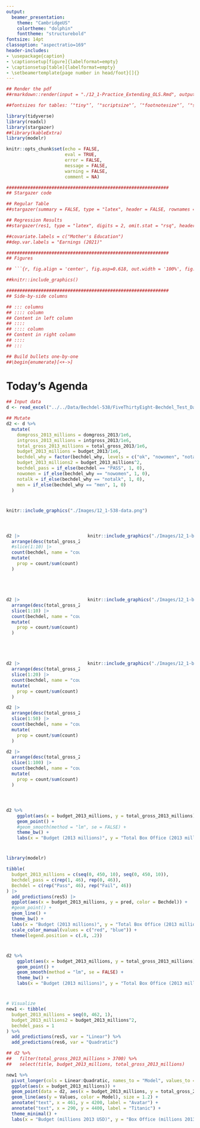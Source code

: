 ```yaml
---
output:
  beamer_presentation:
    theme: "CambridgeUS"
    colortheme: "dolphin"
    fonttheme: "structurebold"
fontsize: 14pt
classoption: "aspectratio=169"
header-includes:
- \usepackage{caption}
- \captionsetup[figure]{labelformat=empty}
- \captionsetup[table]{labelformat=empty}
- \setbeamertemplate{page number in head/foot}[]{}
---
```


```r
## Render the pdf
##rmarkdown::render(input = "./12_1-Practice_Extending_OLS.Rmd", output_file = "./12_1-Practice_Extending_OLS.pdf")

##fontsizes for tables: ‘"tiny"’, ‘"scriptsize"’, ‘"footnotesize"’, ‘"small"’, ‘"normalsize"’, ‘"large"’, ‘"Large"’, ‘"LARGE"’, ‘"huge"’, ‘"Huge"’

library(tidyverse)
library(readxl)
library(stargazer)
##library(kableExtra)
library(modelr)

knitr::opts_chunk$set(echo = FALSE,
                      eval = TRUE,
                      error = FALSE,
                      message = FALSE,
                      warning = FALSE,
                      comment = NA)

#############################################################
## Stargazer code

## Regular Table
##stargazer(summary = FALSE, type = "latex", header = FALSE, rownames = FALSE, float = FALSE)

## Regression Results
##stargazer(res1, type = "latex", digits = 2, omit.stat = "rsq", header = FALSE, font.size = "footnotesize", star.cutoffs = .05, notes = "*p < 0.05", notes.append = FALSE, dep.var.caption = "", float = FALSE)

##covariate.labels = c("Mother's Education")
##dep.var.labels = "Earnings (2021)"

#############################################################
## Figures

## ```{r, fig.align = 'center', fig.asp=0.618, out.width = '100%', fig.width = 7}

##knitr::include_graphics()

#############################################################
## Side-by-side columns

## ::: columns
## :::: column
## Content in left column
## ::::
## :::: column
## Content in right column
## ::::
## :::

## Build bullets one-by-one
##\begin{enumerate}[<+->]

```


# Today's Agenda
\begin{large}

Practice extending the OLS Regression

\begin{enumerate}

\item Dummy predictors
\item Categorical predictors
\item Transforming the variables
\item Transforming the model

\end{enumerate}

\end{large}

\vspace{.25in}

\begin{center}
Justin Leinaweaver (Spring 2022)
\end{center}

```r
## Input data
d <- read_excel("../../Data/Bechdel-538/FiveThirtyEight-Bechdel_Test_Data.xlsx", na = "NA")

## Mutate
d2 <- d %>%
  mutate(
    domgross_2013_millions = domgross_2013/1e6,
    intgross_2013_millions = intgross_2013/1e6,
    total_gross_2013_millions = total_gross_2013/1e6,
    budget_2013_millions = budget_2013/1e6,
    bechdel_why = factor(bechdel_why, levels = c("ok", "nowomen", "notalk", "men")),
    budget_2013_millions2 = budget_2013_millions^2,
    bechdel_pass = if_else(bechdel == "PASS", 1, 0),
    nowomen = if_else(bechdel_why == "nowomen", 1, 0),
    notalk = if_else(bechdel_why == "notalk", 1, 0),
    men = if_else(bechdel_why == "men", 1, 0)
  )
```


# 
\begin{center}
\textbf{Hickey, W. (2014, Apr 1). The Dollar-And-Cents Case Against Hollywood’s Exclusion of Women. FiveThirtyEight.}
\end{center}

```r
knitr::include_graphics("./Images/12_1-538-data.png")
```


# 
\begin{columns}
\begin{column}{.6\textwidth}
\vspace{.5in}
\begin{Large}
\begin{center}
\textbf{The Bechdel Test: Sexism at the Movies}
\end{center}
\end{Large}

\end{column}

\begin{column}{.4\textwidth}
```r
knitr::include_graphics("./Images/12_1-bechdel.jpg")
```
\end{column}
\end{columns}


# 
::: columns
:::: column
\begin{Large}
\begin{center}
\textbf{The Bechdel Test: Sexism at the Movies}

\vspace{.75in}

What proportion of movies in this dataset pass the Bechdel test?

\end{center}
\end{Large}

```r
d2 |>
  arrange(desc(total_gross_2013)) |>
  #slice(1:10) |>
  count(bechdel, name = "count") |>
  mutate(
    prop = count/sum(count)
  )
```

::::
:::: column
```r
knitr::include_graphics("./Images/12_1-bechdel.jpg")
```
::::
:::



# 
::: columns
:::: column
\begin{Large}
\begin{center}
\textbf{The Bechdel Test: Sexism at the Movies}

\vspace{.75in}

What proportion of the top 10 movies pass the Bechdel test?

\end{center}
\end{Large}

```r
d2 |>
  arrange(desc(total_gross_2013)) |>
  slice(1:10) |>
  count(bechdel, name = "count") |>
  mutate(
    prop = count/sum(count)
  )
```

::::
:::: column
```r
knitr::include_graphics("./Images/12_1-bechdel.jpg")
```
::::
:::



# 
::: columns
:::: column
\begin{Large}
\begin{center}
\textbf{The Bechdel Test: Sexism at the Movies}

\vspace{.75in}

Any better in the top 20? 50? Or 100?

\end{center}
\end{Large}

```r
d2 |>
  arrange(desc(total_gross_2013)) |>
  slice(1:20) |>
  count(bechdel, name = "count") |>
  mutate(
    prop = count/sum(count)
  )

d2 |>
  arrange(desc(total_gross_2013)) |>
  slice(1:50) |>
  count(bechdel, name = "count") |>
  mutate(
    prop = count/sum(count)
  )

d2 |>
  arrange(desc(total_gross_2013)) |>
  slice(1:100) |>
  count(bechdel, name = "count") |>
  mutate(
    prop = count/sum(count)
  )
```

::::
:::: column
```r
knitr::include_graphics("./Images/12_1-bechdel.jpg")
```
::::
:::




# 
\begin{Large}
\begin{center}
\textbf{Do sexist movies (Bechdel = Fail) make more money at the box office?}
\end{center}

\vspace{.5in}

\begin{itemize}
\item Regress total\_gross\_2013 on bechdel
\end{itemize}

\end{Large}



# 
\begin{Large}
\begin{center}
\textbf{Do sexist movies (Bechdel = Fail) make more money at the box office?}
\end{center}

\vspace{.5in}

\begin{enumerate}
\item Create a new dummy variable: bechdel\_pass

\item Rescale box office into millions of USD

\item Regress total\_gross\_2013 on bechdel\_pass
\end{enumerate}

\end{Large}



# 
\begin{center}
```r
##########
## Exercise 1
res1 <- d2 %>% lm(data = ., total_gross_2013_millions ~ bechdel_pass)

stargazer(res1, digits = 2, omit.stat = "rsq", star.cutoffs = .05, notes = "*p<0.05", notes.append = FALSE, dep.var.caption = "", dep.var.labels = c("Box Office (millions)"), header = FALSE, float = FALSE, font.size = "small")
```
\end{center}




# 
\begin{large}
\begin{center}
\textbf{Is the international market more sexist then the domestic market?}
\end{center}

\vspace{.5in}

Fit and evaluate the following two models:

\begin{itemize}
\item Model 1: Regress domgross\_2013 on bechdel\_pass
\item Model 2: Regress intgross\_2013 on bechdel\_pass
\end{itemize}

\end{large}


# 
\begin{center}
```r
##########
## Exercise 2
res2 <- d2 %>% lm(data = ., domgross_2013_millions ~ bechdel_pass)
res3 <- d2 %>% lm(data = ., intgross_2013_millions ~ bechdel_pass)

stargazer(res1, res2, res3, digits = 2, omit.stat = "rsq", star.cutoffs = .05, notes = "*p<0.05", notes.append = FALSE, dep.var.caption = "", dep.var.labels = c("Box Office (millions)", "Domestic", "International"), header = FALSE, float = FALSE, font.size = "footnotesize")
```
\end{center}



# 
\begin{large}

\begin{center}
\textbf{What kinds of sexism make the most money at the box office?}
\end{center}

\vspace{.25in}

\textbf{bechdel\_why}

\begin{enumerate}
\item nowomen = Fewer than two women
\item notalk = Women don't talk to each other
\item men = Women only talk about men
\item ok = Passes the test
\end{enumerate}

\end{large}



# 
\begin{large}

\begin{center}
\textbf{What kinds of sexism make the most money at the box office?}
\end{center}

\vspace{.25in}

\begin{enumerate}
\item Convert bechdel\_why to three dummies: nowomen, notalk and men (Baseline = "ok")

\item Regress total\_gross\_2013 on bechdel\_why dummies
\end{enumerate}

\end{large}



# 
\begin{center}
```r
##########
## Exercise 3
res4 <- d2 %>% lm(data = ., total_gross_2013_millions ~ nowomen + notalk + men)

stargazer(res4, digits = 2, omit.stat = "rsq", star.cutoffs = .05, notes = "*p<0.05", notes.append = FALSE, dep.var.caption = "", dep.var.labels = c("Box Office (millions)"), header = FALSE, float = FALSE, font.size = "footnotesize")
```
\end{center}



# 
\begin{large}

\begin{center}
\textbf{Is box office about sexism or budget size?}
\end{center}
\end{large}

```r
d2 %>%
    ggplot(aes(x = budget_2013_millions, y = total_gross_2013_millions)) +
    geom_point() +
    #geom_smooth(method = "lm", se = FALSE) +
    theme_bw() +
    labs(x = "Budget (2013 millions)", y = "Total Box Office (2013 millions)")
```
\begin{enumerate}
\item Rescale budget into millions of USD
\item Regress total\_gross\_2013 on bechdel\_pass and budget\_2013
\end{enumerate}



# 
\begin{center}
```r
##########
## Exercise 3
res5 <- d2 %>% lm(data = ., total_gross_2013_millions ~ bechdel_pass + budget_2013_millions)

stargazer(res1, res5, digits = 2, omit.stat = "rsq", star.cutoffs = .05, notes = "*p<0.05", notes.append = FALSE, dep.var.caption = "", dep.var.labels = c("Box Office (millions)"), header = FALSE, float = FALSE, font.size = "footnotesize")
```
\end{center}



#
```r
library(modelr)

tibble(
  budget_2013_millions = c(seq(0, 450, 10), seq(0, 450, 10)),
  bechdel_pass = c(rep(1, 46), rep(0, 46)),
  Bechdel = c(rep("Pass", 46), rep("Fail", 46))
) |>
  add_predictions(res5) |>
  ggplot(aes(x = budget_2013_millions, y = pred, color = Bechdel)) +
  #geom_point() +
  geom_line() +
  theme_bw() +
  labs(x = "Budget (2013 millions)", y = "Total Box Office (2013 millions)", color = "") +
  scale_color_manual(values = c("red", "blue")) +
  theme(legend.position = c(.8, .2))
```


# 
\begin{large}

\begin{center}
\textbf{Is box office about sexism or budget size?}
\end{center}
\end{large}

```r
d2 %>%
    ggplot(aes(x = budget_2013_millions, y = total_gross_2013_millions)) +
    geom_point() +
    geom_smooth(method = "lm", se = FALSE) +
    theme_bw() +
    labs(x = "Budget (2013 millions)", y = "Total Box Office (2013 millions)")
```
\begin{itemize}
\item Redo the last model but include a quadratic function of budget\_2013\_millions
\end{itemize}



# 
\begin{center}
```r
##########
res6 <- d2 %>% lm(data = ., total_gross_2013_millions ~ bechdel_pass + budget_2013_millions + budget_2013_millions2)

stargazer(res5, res6, digits = 2, omit.stat = "rsq", star.cutoffs = .05, notes = "*p<0.05", notes.append = FALSE, dep.var.caption = "", dep.var.labels = c("Box Office (millions)"), header = FALSE, float = FALSE, font.size = "scriptsize")
```
\end{center}



# 
```r
# Visualize
new1 <- tibble(
  budget_2013_millions = seq(0, 462, 1),
  budget_2013_millions2 = budget_2013_millions^2,
  bechdel_pass = 1
) %>%
  add_predictions(res5, var = "Linear") %>%
  add_predictions(res6, var = "Quadratic")

## d2 %>%
##   filter(total_gross_2013_millions > 3700) %>%
##   select(title, budget_2013_millions, total_gross_2013_millions)

new1 %>%
  pivot_longer(cols = Linear:Quadratic, names_to = "Model", values_to = "Values") %>%
  ggplot(aes(x = budget_2013_millions)) +
  geom_point(data = d2, aes(x = budget_2013_millions, y = total_gross_2013_millions), alpha = .5) +
  geom_line(aes(y = Values, color = Model), size = 1.2) +
  annotate("text", x = 461, y = 4200, label = "Avatar") +
  annotate("text", x = 290, y = 4400, label = "Titanic") +
  theme_minimal() +
  labs(x = "Budget (millions 2013 USD)", y = "Box Office (millions 2013 USD)")
```
